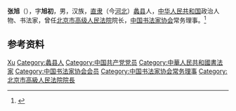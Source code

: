 {{Otheruses|other=名为张旭的其他人物|张旭 (消歧义)}}

'''张旭'''（{{bd|1914年|11月|}}），字'''旭初'''，男，汉族，[[直隶|直隶]]（今[[河北|河北]]）[[蠡县|蠡县]]人，[[中华人民共和国|中华人民共和国]]政治人物、书法家，曾任[[北京市高级人民法院|北京市高级人民法院]]院长，[[中国书法家协会|中国书法家协会]]常务理事。<ref>{{Cite book|title=中国当代书法家辞典|author=金通达主编|publisher=浙江人民出版社|year=2001|isbn=|location=杭州|pages=}}</ref>

== 参考资料 ==
{{reflist}}

{{中国人物小作品}}
{{Navboxes 
| title  = 张旭在[[中国书法家协会|中国书法家协会]]的职务
| list1  =
{{中国书法家协会第二届理事会}}
{{中国书法家协会第三届理事会}}
}}

{{Authority control}}
{{DEFAULTSORT:Zhang张}}
[[Category:张姓|Xu]]
[[Category:蠡县人|Category:蠡县人]]
[[Category:中国共产党党员|Category:中国共产党党员]]
[[Category:中華人民共和國書法家|Category:中華人民共和國書法家]]
[[Category:中国书法家协会会员|Category:中国书法家协会会员]]
[[Category:中国书法家协会常务理事|Category:中国书法家协会常务理事]]
[[Category:北京市高級人民法院院長|Category:北京市高級人民法院院長]]